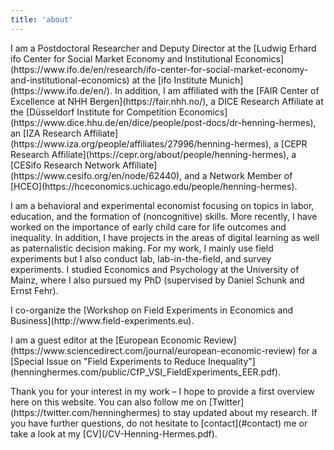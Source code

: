 ```yaml
---
title: 'about'
---
```


<p class="mt-4">
I am a Postdoctoral Researcher and Deputy Director at the [Ludwig Erhard ifo Center for Social Market Economy and Institutional Economics](https://www.ifo.de/en/research/ifo-center-for-social-market-economy-and-institutional-economics) at the [ifo Institute Munich](https://www.ifo.de/en/). In addition, I am affiliated with the [FAIR Center of Excellence at NHH Bergen](https://fair.nhh.no/), a DICE Research Affiliate at the [Düsseldorf Institute for Competition Economics](https://www.dice.hhu.de/en/dice/people/post-docs/dr-henning-hermes), an [IZA Research Affiliate](https://www.iza.org/people/affiliates/27996/henning-hermes), a [CEPR Research Affiliate](https://cepr.org/about/people/henning-hermes), a [CESifo Research Network Affiliate](https://www.cesifo.org/en/node/62440), and a Network Member of [HCEO](https://hceconomics.uchicago.edu/people/henning-hermes).
</p>
<p class="mt-4">
I am a behavioral and experimental economist focusing on topics in labor, education, and the formation of (noncognitive) skills. More recently, I have worked on the importance of early child care for life outcomes and inequality. In addition, I have projects in the areas of digital learning as well as paternalistic decision making. For my work, I mainly use field experiments but I also conduct lab, lab-in-the-field, and survey experiments. I studied Economics and Psychology at the University of Mainz, where I also pursued my PhD (supervised by Daniel Schunk and Ernst Fehr).
</p>
<p class="mt-4">
I co-organize the [Workshop on Field Experiments in Economics and Business](http://www.field-experiments.eu).
</p>
<p class="mt-4">
I am a guest editor at the [European Economic Review](https://www.sciencedirect.com/journal/european-economic-review) for a [Special Issue on "Field Experiments to Reduce Inequality"](henninghermes.com/public/CfP_VSI_FieldExperiments_EER.pdf).
</p>
<p class="mt-4">
Thank you for your interest in my work – I hope to provide a first overview here on this website. You can also follow me on [Twitter](https://twitter.com/henninghermes) to stay updated about my research. If you have further questions, do not hesitate to [contact](#contact) me or take a look at my [CV](/CV-Henning-Hermes.pdf).
</p>
